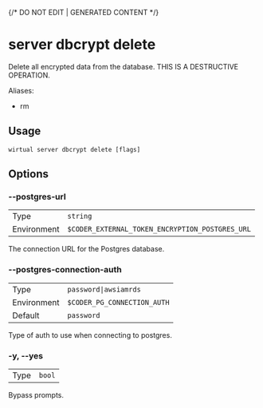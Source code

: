 {/* DO NOT EDIT | GENERATED CONTENT */}

# server dbcrypt delete

Delete all encrypted data from the database. THIS IS A DESTRUCTIVE OPERATION.

Aliases:

- rm

## Usage

```console
wirtual server dbcrypt delete [flags]
```

## Options

### --postgres-url

|             |                                                            |
| ----------- | ---------------------------------------------------------- |
| Type        | <code>string</code>                                        |
| Environment | <code>$CODER_EXTERNAL_TOKEN_ENCRYPTION_POSTGRES_URL</code> |

The connection URL for the Postgres database.

### --postgres-connection-auth

|             |                                        |
| ----------- | -------------------------------------- |
| Type        | <code>password\|awsiamrds</code>       |
| Environment | <code>$CODER_PG_CONNECTION_AUTH</code> |
| Default     | <code>password</code>                  |

Type of auth to use when connecting to postgres.

### -y, --yes

|      |                   |
| ---- | ----------------- |
| Type | <code>bool</code> |

Bypass prompts.
